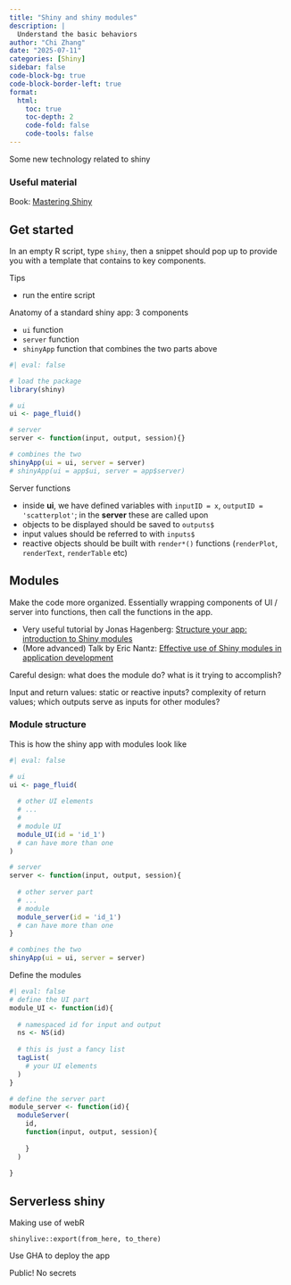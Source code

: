```yaml
---
title: "Shiny and shiny modules"
description: |
  Understand the basic behaviors
author: "Chi Zhang"
date: "2025-07-11"
categories: [Shiny]
sidebar: false
code-block-bg: true
code-block-border-left: true
format: 
  html:
    toc: true
    toc-depth: 2
    code-fold: false
    code-tools: false
---
```


Some new technology related to shiny

### Useful material

Book: [Mastering Shiny](https://mastering-shiny.org)




## Get started 

In an empty R script, type `shiny`, then a snippet should pop up to provide you with a template that contains to key components.


Tips

- run the entire script


Anatomy of a standard shiny app: 3 components

- `ui` function
- `server` function
- `shinyApp` function that combines the two parts above


```r
#| eval: false

# load the package
library(shiny)

# ui
ui <- page_fluid()

# server
server <- function(input, output, session){}

# combines the two
shinyApp(ui = ui, server = server)
# shinyApp(ui = app$ui, server = app$server)
```

Server functions

* inside **ui**, we have defined variables with `inputID = x`, `outputID = 'scatterplot'`; in the **server** these are called upon
* objects to be displayed should be saved to `outputs$`
* input values should be referred to with `inputs$`
* reactive objects should be built with `render*()` functions (`renderPlot`, `renderText`, `renderTable` etc)




## Modules

Make the code more organized. Essentially wrapping components of UI / server into functions, then call the functions in the app.

- Very useful tutorial by Jonas Hagenberg: [Structure your app: introduction to Shiny modules](https://www.youtube.com/watch?v=oOYaHsPXLvs&t=77s)
- (More advanced) Talk by Eric Nantz: [Effective use of Shiny modules in application development](https://www.youtube.com/watch?v=ylLLVo2VL50&t=33s)

Careful design: what does the module do? what is it trying to accomplish?

Input and return values: static or reactive inputs? complexity of return values; which outputs serve as inputs for other modules?


### Module structure

This is how the shiny app with modules look like

```r
#| eval: false

# ui
ui <- page_fluid(
  
  # other UI elements
  # ...
  #
  # module UI
  module_UI(id = 'id_1')
  # can have more than one
)

# server
server <- function(input, output, session){
  
  # other server part
  # ...
  # module 
  module_server(id = 'id_1')
  # can have more than one
}

# combines the two
shinyApp(ui = ui, server = server)
```


Define the modules

```r
#| eval: false
# define the UI part
module_UI <- function(id){
  
  # namespaced id for input and output
  ns <- NS(id)
  
  # this is just a fancy list
  tagList(
    # your UI elements
  )
}

# define the server part
module_server <- function(id){
  moduleServer(
    id, 
    function(input, output, session){
      
    }
  )
  
}

```


## Serverless shiny

Making use of webR

`shinylive::export(from_here, to_there)`

Use GHA to deploy the app

Public! No secrets








